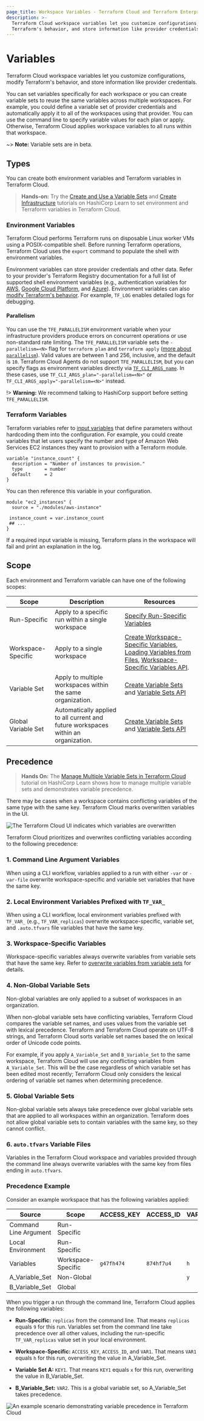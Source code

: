 ```yaml
---
page_title: Workspace Variables - Terraform Cloud and Terraform Enterprise
description: >-
  Terraform Cloud workspace variables let you customize configurations, modify
  Terraform's behavior, and store information like provider credentials.
---
```


# Variables

Terraform Cloud workspace variables let you customize configurations, modify Terraform's behavior, and store information like provider credentials.

You can set variables specifically for each workspace or you can create variable sets to reuse the same variables across multiple workspaces. For example, you could define a variable set of provider credentials and automatically apply it to all of the workspaces using that provider. You can use the command line to specify variable values for each plan or apply. Otherwise, Terraform Cloud applies workspace variables to all runs within that workspace.

~> **Note:** Variable sets are in beta.

[permissions-citation]: #intentionally-unused---keep-for-maintainers

## Types

You can create both  environment variables and Terraform variables in Terraform Cloud.

> **Hands-on:** Try the [Create and Use a Variable Sets](https://learn.hashicorp.com/tutorials/terraform/cloud-create-variable-set?in=terraform/cloud-get-started) and [Create Infrastructure](https://learn.hashicorp.com/tutorials/terraform/cloud-workspace-configure?in=terraform/cloud-get-started) tutorials on HashiCorp Learn to set environment and Terraform variables in Terraform Cloud.

### Environment Variables

Terraform Cloud performs Terraform runs on disposable Linux worker VMs using a POSIX-compatible shell. Before running Terraform operations, Terraform Cloud uses the `export` command to populate the shell with environment variables.

Environment variables can store provider credentials and other data. Refer to your provider's Terraform Registry documentation for a full list of supported shell environment variables (e.g., authentication variables for [AWS](https://registry.terraform.io/providers/hashicorp/aws/latest/docs#environment-variables), [Google Cloud Platform](https://registry.terraform.io/providers/hashicorp/google/latest/docs/guides/getting_started#adding-credentials), and [Azure](https://registry.terraform.io/providers/hashicorp/azurerm/latest/docs#argument-reference)). Environment variables can also [modify Terraform's behavior](/cli/config/environment-variables). For example, `TF_LOG` enables detailed logs for debugging.

#### Parallelism

You can use the `TFE_PARALLELISM` environment variable when your infrastructure providers produce errors on concurrent operations or use non-standard rate limiting. The `TFE_PARALLELISM` variable sets the  `-parallelism=<N>` flag for  `terraform plan` and `terraform apply`  ([more about `parallelism`](/internals/graph#walking-the-graph)). Valid values are between 1 and 256, inclusive, and the default is `10`. Terraform Cloud Agents do not support `TFE_PARALLELISM`, but you can specify flags as environment variables directly via [`TF_CLI_ARGS_name`](/cli/config/environment-variables#tf-cli-args). In these cases, use `TF_CLI_ARGS_plan="-parallelism=<N>"` or `TF_CLI_ARGS_apply="-parallelism=<N>"` instead.

!> **Warning:** We recommend talking to HashiCorp support before setting `TFE_PARALLELISM`.

### Terraform Variables

Terraform variables refer to [input variables](/language/values/variables) that define parameters without hardcoding them into the configuration. For example, you could create variables that let users specify the number and type of Amazon Web Services EC2 instances they want to provision with a Terraform module.

```hcl
variable "instance_count" {
  description = "Number of instances to provision."
  type        = number
  default     = 2
}
```

You can then reference this variable in your configuration.

```hcl
module "ec2_instances" {
  source = "./modules/aws-instance"

 instance_count = var.instance_count
 ## ...
}
```

If a required input variable is missing, Terraform plans in the workspace will fail and print an explanation in the log.

## Scope

Each environment and Terraform variable can have one of the following scopes:

| Scope               | Description                                                                        | Resources                                                                                                                                                                                                                                                                                                                |
| ------------------- | ---------------------------------------------------------------------------------- | ------------------------------------------------------------------------------------------------------------------------------------------------------------------------------------------------------------------------------------------------------------------------------------------------------------------------ |
| Run-Specific        | Apply to a specific run within a single workspace                                  | [Specify Run-Specific Variables](/cloud-docs/workspaces/variables/managing-variables#run-specific-variables)                                                                                                                                                                                                             |
| Workspace-Specific  | Apply to a single workspace                                                        | [Create Workspace-Specific Variables](/cloud-docs/workspaces/variables/managing-variables#workspace-specific-variables), [Loading Variables from Files](/cloud-docs/workspaces/variables/managing-variables#loading-variables-from-files), [Workspace-Specific Variables API](/cloud-docs/api-docs/workspace-variables). |
| Variable Set        | Apply to multiple workspaces within the same organization.                         | [Create Variable Sets](/cloud-docs/workspaces/variables/managing-variables#variable-sets) and [Variable Sets API](/cloud-docs/api-docs/variable-sets)                                                                                                                                                                    |
| Global Variable Set | Automatically applied to all current and future workspaces within an organization. | [Create Variable Sets](/cloud-docs/workspaces/variables/managing-variables#variable-sets) and [Variable Sets API](/cloud-docs/api-docs/variable-sets)                                                                                                                                                                    |

## Precedence

> **Hands On:** The [Manage Multiple Variable Sets in Terraform Cloud](https://learn.hashicorp.com/tutorials/terraform/cloud-multiple-variable-sets) tutorial on HashiCorp Learn shows how to manage multiple variable sets and demonstrates variable precedence.

There may be cases when a workspace contains conflicting variables of the same type with the same key. Terraform Cloud marks overwritten variables in the UI.

![The Terraform Cloud UI indicates which variables are overwritten](/img/docs/ui-overwritten-variables.png)

Terraform Cloud prioritizes and overwrites conflicting variables according to the following precedence:

### 1. Command Line Argument Variables

When using a CLI workflow, variables applied to a run with either `-var` or `-var-file` overwrite workspace-specific and variable set variables that have the same key.

### 2. Local Environment Variables Prefixed with `TF_VAR_`

When using a CLI workflow, local environment variables prefixed with `TF_VAR_` (e.g., `TF_VAR_replicas`) overwrite workspace-specific, variable set, and `.auto.tfvars` file variables that have the same key.

### 3. Workspace-Specific Variables

Workspace-specific variables always overwrite variables from variable sets that have the same key. Refer to [overwrite variables from variable sets](/cloud-docs/workspaces/variables/managing-variables#overwrite-variable-sets) for details.

### 4. Non-Global Variable Sets

Non-global variables are only applied to a subset of workspaces in an organization.

When non-global variable sets have conflicting variables, Terraform Cloud compares the variable set names, and uses values from the variable set with lexical precedence. Terraform and Terraform Cloud operate on UTF-8 strings, and Terraform Cloud sorts variable set names based the on lexical order of Unicode code points.

For example, if you apply `A_Variable_Set` and `B_Variable_Set` to the same workspace, Terraform Cloud will use any conflicting variables from `A_Variable_Set`. This will be the case regardless of which variable set has been edited most recently; Terraform Cloud only considers the lexical ordering of variable set names when determining precedence.

### 5. Global Variable Sets

Non-global variable sets always take precedence over global variable sets that are applied to all workspaces within an organization. Terraform does not allow global variable sets to contain variables with the same key, so they cannot conflict.

### 6. `auto.tfvars` Variable Files

Variables in the Terraform Cloud workspace and variables provided through the command line always overwrite variables with the same key from files ending in `auto.tfvars`.

### Precedence Example

Consider an example workspace that has the following variables applied:

| Source                | Scope             |  ACCESS_KEY | ACCESS_ID  | VAR1 | KEY1 | VAR2 | replicas |
| --------------------- | ------------------ | ---------- | ---------- | ---- | ---- | ---- | -------- |
| Command Line Argument | Run-Specific       |            |            |      |      |      | `9`      |
| Local Environment     | Run-Specific       |           |            |      |      |      | `8`      |
| Variables             | Workspace-Specific | `g47fh474` | `874hf7u4` | `h`  |      |      | `1`      |
| A_Variable_Set        | Non-Global       |              |            | `y`  | `x`  |      | `2`      |
| B_Variable_Set        | Global          |               |            |      | `z`  | `a`  | `3`      |

When you trigger a run through the command line, Terraform Cloud applies the following variables:

- **Run-Specific:** `replicas` from the command line. That means `replicas` equals `9` for this run. Variables set from the command line take precedence over all other values, including the run-specific `TF_VAR_replicas` value set in your local environment.

- **Workspace-Specific:** `ACCESS_KEY`, `ACCESS_ID`, and `VAR1`. That means `VAR1` equals `h` for this run, overwriting the value in A_Variable_Set.

- **Variable Set A:** `KEY1`. That means `KEY1` equals `x` for this run, overwriting the value in B_Variable_Set.

- **B_Variable_Set:** `VAR2`. This is a global variable set, so A_Variable_Set takes precedence.

![An example scenario demonstrating variable precedence in Terraform Cloud](/img/docs/variable-precedence-example.png)
